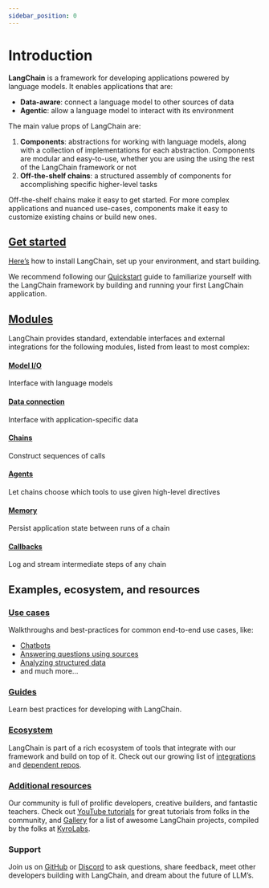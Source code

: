 ```yaml
---
sidebar_position: 0
---
```


# Introduction

**LangChain** is a framework for developing applications powered by language models. It enables applications that are:
- **Data-aware**: connect a language model to other sources of data
- **Agentic**: allow a language model to interact with its environment

The main value props of LangChain are:
1. **Components**: abstractions for working with language models, along with a collection of implementations for each abstraction. Components are modular and easy-to-use, whether you are using the using the rest of the LangChain framework or not
2. **Off-the-shelf chains**: a structured assembly of components for accomplishing specific higher-level tasks

Off-the-shelf chains make it easy to get started. For more complex applications and nuanced use-cases, components make it easy to customize existing chains or build new ones.

## [Get started](/docs/get_started)

[Here’s](/docs/get_started/installation.html) how to install LangChain, set up your environment, and start building.

We recommend following our [Quickstart](/docs/get_started/quickstart.html) guide to familiarize yourself with the LangChain framework by building and running your first LangChain application.

## [Modules](/docs/modules)

LangChain provides standard, extendable interfaces and external integrations for the following modules, listed from least to most complex:

#### [Model I/O](/docs/modules/model_io)
Interface with language models
#### [Data connection](/docs/modules/data_io)
Interface with application-specific data
#### [Chains](/docs/modules/chains)
Construct sequences of calls
#### [Agents](/docs/modules/agents)
Let chains choose which tools to use given high-level directives
#### [Memory](/docs/modules/memory)
Persist application state between runs of a chain
#### [Callbacks](/docs/modules/callbacks/getting_started)
Log and stream intermediate steps of any chain

## Examples, ecosystem, and resources
### [Use cases](/docs/use_cases)
Walkthroughs and best-practices for common end-to-end use cases, like:
- [Chatbots](/docs/use_cases/chatbots)
- [Answering questions using sources](/docs/use_cases/question_answering)
- [Analyzing structured data](/docs/use_cases/tabular.html)
- and much more...

### [Guides](/docs/guides)
Learn best practices for developing with LangChain.

### [Ecosystem](/docs/ecosystem)
LangChain is part of a rich ecosystem of tools that integrate with our framework and build on top of it. Check out our growing list of [integrations](/docs/ecosystem/integrations) and [dependent repos](/docs/ecosystem/dependents.html).

### [Additional resources](/docs/additional_resources)
Our community is full of prolific developers, creative builders, and fantastic teachers. Check out [YouTube tutorials](/docs/ecosystem/youtube.html) for great tutorials from folks in the community, and [Gallery](https://github.com/kyrolabs/awesome-langchain) for a list of awesome LangChain projects, compiled by the folks at [KyroLabs](https://kyrolabs.com).

<h3><span style={{color:"#2e8555"}}> Support </span></h3>

Join us on [GitHub](https://github.com/hwchase17/langchain) or [Discord](https://discord.gg/6adMQxSpJS) to ask questions, share feedback, meet other developers building with LangChain, and dream about the future of LLM’s.